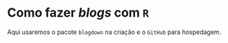 # Como fazer *blogs* com `R`

Aqui usaremos o pacote `blogdown` na criação e o `GitHub` para hospedagem.

